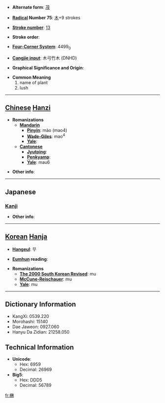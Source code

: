 * '''Alternate form''': [[茂]]

* '''[[Wiktionary:Chinese radical index| Radical]] Number 75''': [[Wiktionary:Chinese radical index 木|木]]+9 strokes

* '''[[Wiktionary:Chinese total strokes index|Stroke number]]''': [[Wiktionary:Chinese total strokes index 13|13]]

* '''Stroke order''': 

* '''[[Wiktionary:Chinese four corner index|Four-Corner System]]''': 4499<sub>0</sub>

* '''[[Wiktionary:Chinese Cangjie index|Cangjie input]]''': 木弓竹木 (DNHD)

* '''Graphical Significance and Origin''': 

* '''Common Meaning'''
*#name of plant
*# lush


----

== [[Chinese]] [[Hanzi]] ==

* '''Romanizations'''
** '''[[Mandarin]]'''
*** '''[[Pinyin]]''': mào (mao4)
*** '''[[Wade-Giles]]''': mao<sup>4</sup>
*** '''[[Yale]]''': 
** '''[[Cantonese]]'''
*** '''[[Jyutping]]''':
*** '''[[Penkyamp]]''': 
*** '''[[Yale]]''': mau6

* '''Other info''': 

----

==Japanese==
===[[Kanji]]===
{{kanji|on readings=[[ぼう]] (bō), [[む]] (mu)
|kun readings=[[うつくしい]] (utsukushii), [[つとめる]] (tsutomeru), [[かえる]] (kaeru)
}}

* '''Other info''':  

----

== [[Korean]] [[Hanja]] ==

* '''[[Hangeul]]''': 무

* '''[[Eumhun]] reading''': 

* '''Romanizations'''
** '''[[The 2000 South Korean Revised Romanization|The 2000 South Korean Revised]]''': mu
** '''[[McCune-Reischauer]]''': mu
** '''[[Yale]]''': mu

----

== Dictionary Information ==

* KangXi: 0539.220
* Morohashi: 15140
* Dae Jaweon: 0927.060
* Hanyu Da Zidian: 21258.050

== Technical Information ==

* '''Unicode''':
** Hex: 6959
** Decimal: 26969
* '''Big5''':
** Hex: DDD5
** Decimal: 56789

[[fr:楙]]